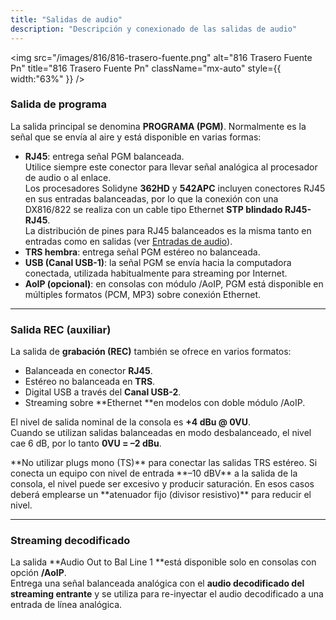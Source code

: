 ```yaml
---
title: "Salidas de audio"
description: "Descripción y conexionado de las salidas de audio"
---
```


<img
  src="/images/816/816-trasero-fuente.png"
  alt="816 Trasero Fuente Pn"
  title="816 Trasero Fuente Pn"
  className="mx-auto"
  style={{ width:"63%" }}
/>

### Salida de programa

La salida principal se denomina **PROGRAMA (PGM)**. Normalmente es la señal que se envía al aire y está disponible en varias formas:

- **RJ45**: entrega señal PGM balanceada.\
  Utilice siempre este conector para llevar señal analógica al procesador de audio o al enlace.\
  Los procesadores Solidyne **362HD** y **542APC** incluyen conectores RJ45 en sus entradas balanceadas, por lo que la conexión con una DX816/822 se realiza con un cable tipo Ethernet **STP blindado RJ45-RJ45**.\
  La distribución de pines para RJ45 balanceados es la misma tanto en entradas como en salidas (ver [Entradas de audio](/es/DX816/816-entradas)).
- **TRS hembra**: entrega señal PGM estéreo no balanceada.
- **USB (Canal USB-1)**: la señal PGM se envía hacia la computadora conectada, utilizada habitualmente para streaming por Internet.
- **AoIP (opcional)**: en consolas con módulo /AoIP, PGM está disponible en múltiples formatos (PCM, MP3) sobre conexión Ethernet.

---

### Salida REC (auxiliar)

La salida de **grabación (REC)** también se ofrece en varios formatos:

- Balanceada en conector **RJ45**.
- Estéreo no balanceada en **TRS**.
- Digital USB a través del **Canal USB-2**.
- Streaming sobre \*\*Ethernet \*\*en modelos con doble módulo /AoIP.

El nivel de salida nominal de la consola es **\+4 dBu @ 0VU**.\
Cuando se utilizan salidas balanceadas en modo desbalanceado, el nivel cae 6 dB, por lo tanto **0VU = –2 dBu**.

<Danger>
  **No utilizar plugs mono (TS)** para conectar las salidas TRS estéreo.
</Danger>

<Note>
  Si conecta un equipo con nivel de entrada **–10 dBV** a la salida de la consola, el nivel puede ser excesivo y producir saturación. En esos casos deberá emplearse un **atenuador fijo (divisor resistivo)** para reducir el nivel.
</Note>

---

### Streaming decodificado

La salida **Audio Out to Bal Line 1 **está disponible solo en consolas con opción **/AoIP**.\
Entrega una señal balanceada analógica con el **audio decodificado del streaming entrante** y se utiliza para re-inyectar el audio decodificado a una entrada de línea analógica.
